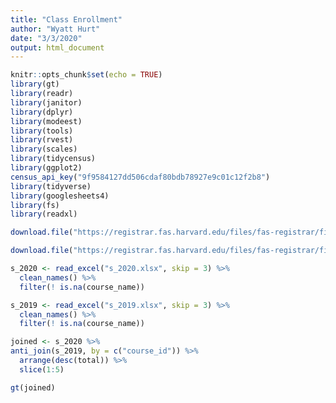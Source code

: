 ```yaml
---
title: "Class Enrollment"
author: "Wyatt Hurt"
date: "3/3/2020"
output: html_document
---
```


```r
knitr::opts_chunk$set(echo = TRUE)
library(gt)
library(readr)
library(janitor)
library(dplyr)
library(modeest)
library(tools)
library(rvest)
library(scales)
library(tidycensus)
library(ggplot2)
census_api_key("9f9584127dd506cdaf80bdb78927e9c01c12f2b8")
library(tidyverse)
library(googlesheets4)
library(fs)
library(readxl)
```

```r
download.file("https://registrar.fas.harvard.edu/files/fas-registrar/files/class_enrollment_summary_by_term_2.25.20_0.xlsx", "./s_2020.xlsx")

download.file("https://registrar.fas.harvard.edu/files/fas-registrar/files/class_enrollment_summary_by_term_3.22.19_0.xlsx", "./s_2019.xlsx")
```

```r
s_2020 <- read_excel("s_2020.xlsx", skip = 3) %>%
  clean_names() %>%
  filter(! is.na(course_name))

s_2019 <- read_excel("s_2019.xlsx", skip = 3) %>%
  clean_names() %>%
  filter(! is.na(course_name))
```

```r
joined <- s_2020 %>%
anti_join(s_2019, by = c("course_id")) %>%
  arrange(desc(total)) %>%
  slice(1:5)

gt(joined)
```

